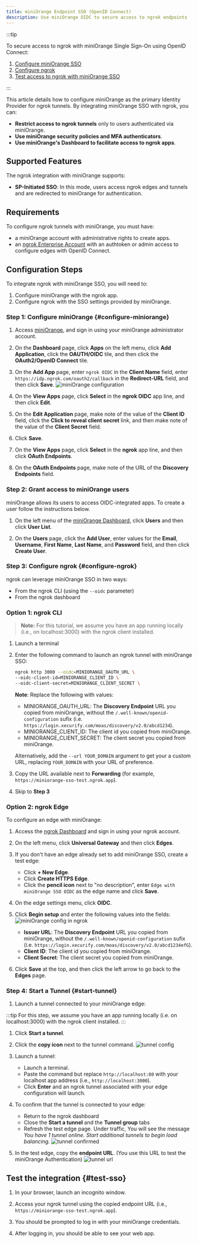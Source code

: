 ```yaml
---
title: miniOrange Endpoint SSO (OpenID Connect)
description: Use miniOrange OIDC to secure access to ngrok endpoints
---
```



<Disclaimer />

:::tip

To secure access to ngrok with miniOrange Single Sign-On using OpenID Connect:

1. [Configure miniOrange SSO](#configure-miniorange)
1. [Configure ngrok](#configure-ngrok)
1. [Test access to ngrok with miniOrange SSO](#test-sso)

:::

This article details how to configure miniOrange as the primary Identity Provider for ngrok tunnels.
By integrating miniOrange SSO with ngrok, you can:

- **Restrict access to ngrok tunnels** only to users authenticated via miniOrange.
- **Use miniOrange security policies and MFA authenticators**.
- **Use miniOrange's Dashboard to facilitate access to ngrok apps**.

## Supported Features

The ngrok integration with miniOrange supports:

- **SP-Initiated SSO**: In this mode, users access ngrok edges and tunnels and are redirected to miniOrange for authentication.

## Requirements

To configure ngrok tunnels with miniOrange, you must have:

- a miniOrange account with administrative rights to create apps.
- an [ngrok Enterprise Account](https://ngrok.com/pricing) with an authtoken or admin access to configure edges with OpenID Connect.

## Configuration Steps

To integrate ngrok with miniOrange SSO, you will need to:

1. Configure miniOrange with the ngrok app.
1. Configure ngrok with the SSO settings provided by miniOrange.

### **Step 1**: Configure miniOrange {#configure-miniorange}

1. Access [miniOrange](https://www.miniorange.com/), and sign in using your miniOrange administrator account.

1. On the **Dashboard** page, click **Apps** on the left menu, click **Add Application**, click the **OAUTH/OIDC** tile, and then click the **OAuth2/OpenID Connect** tile.

1. On the **Add App** page, enter `ngrok OIDC` in the **Client Name** field, enter `https://idp.ngrok.com/oauth2/callback` in the **Redirect-URL** field, and then click **Save**.
   ![miniOrange configuration](../img/ngrok_url_configuration_miniorange.png)

1. On the **View Apps** page, click **Select** in the **ngrok OIDC** app line, and then click **Edit**.

1. On the **Edit Application** page, make note of the value of the **Client ID** field, click the **Click to reveal client secret** link, and then make note of the value of the **Client Secret** field.

1. Click **Save**.

1. On the **View Apps** page, click **Select** in the **ngrok** app line, and then click **OAuth Endpoints**.

1. On the **OAuth Endpoints** page, make note of the URL of the **Discovery Endpoints** field.

### **Step 2**: Grant access to miniOrange users

miniOrange allows its users to access OIDC-integrated apps. To create a user follow the instructions below.

1. On the left menu of the [miniOrange Dashboard](https://login.xecurify.com/moas/admin/customer/home), click **Users** and then click **User List**.

1. On the **Users** page, click the **Add User**, enter values for the **Email**, **Username**, **First Name**, **Last Name**, and **Password** field, and then click **Create User**.

### **Step 3**: Configure ngrok {#configure-ngrok}

ngrok can leverage miniOrange SSO in two ways:

- From the ngrok CLI (using the `--oidc` parameter)
- From the ngrok dashboard

### **Option 1**: ngrok CLI

> **Note:** For this tutorial, we assume you have an app running locally (i.e., on localhost:3000) with the ngrok client installed.

1. Launch a terminal

1. Enter the following command to launch an ngrok tunnel with miniOrange SSO:

   ```bash
   ngrok http 3000 --oidc=MINIORANGE_OAUTH_URL \
   --oidc-client-id=MINIORANGE_CLIENT_ID \
   --oidc-client-secret=MINIORANGE_CLIENT_SECRET \
   ```

   **Note**: Replace the following with values:

   - MINIORANGE_OAUTH_URL: The **Discovery Endpoint** URL you copied from miniOrange, without the `/.well-known/openid-configuration` sufix (i.e. `https://login.xecurify.com/moas/discovery/v2.0/abcd1234`).
   - MINIORANGE_CLIENT_ID: The client id you copied from miniOrange.
   - MINIORANGE_CLIENT_SECRET: The client secret you copied from miniOrange.

   Alternatively, add the `--url YOUR_DOMAIN` argument to get your a custom URL, replacing `YOUR_DOMAIN` with your URL of preference.

1. Copy the URL available next to **Forwarding** (for example, `https://miniorange-sso-test.ngrok.app`).

1. Skip to **Step 3**

### **Option 2**: ngrok Edge

To configure an edge with miniOrange:

1. Access the [ngrok Dashboard](https://dashboard.ngrok.com/) and sign in using your ngrok account.

1. On the left menu, click **Universal Gateway** and then click **Edges**.

1. If you don't have an edge already set to add miniOrange SSO, create a test edge:

   - Click **+ New Edge**.
   - Click **Create HTTPS Edge**.
   - Click the **pencil icon** next to "no description", enter `Edge with miniOrange SSO OIDC` as the edge name and click **Save**.

1. On the edge settings menu, click **OIDC**.

1. Click **Begin setup** and enter the following values into the fields:
   ![miniOrange config in ngrok](../img/miniorange-1.png)

   - **Issuer URL**: The **Discovery Endpoint** URL you copied from miniOrange, without the `/.well-known/openid-configuration` sufix (i.e. `https://login.xecurify.com/moas/discovery/v2.0/abcd1234efG`).
   - **Client ID**: The client id you copied from miniOrange.
   - **Client Secret**: The client secret you copied from miniOrange.

1. Click **Save** at the top, and then click the left arrow to go back to the **Edges** page.

### **Step 4**: Start a Tunnel {#start-tunnel}

1. Launch a tunnel connected to your miniOrange edge:

:::tip
For this step, we assume you have an app running locally (i.e. on localhost:3000) with the ngrok client installed.
:::

1.  Click **Start a tunnel**.

1.  Click the **copy icon** next to the tunnel command.
    ![tunnel config](../img/miniorange-2.png)

1.  Launch a tunnel:

    - Launch a terminal.
    - Paste the command but replace `http://localhost:80` with your localhost app address (i.e., `http://localhost:3000`).
    - Click **Enter** and an ngrok tunnel associated with your edge configuration will launch.

1.  To confirm that the tunnel is connected to your edge:

    - Return to the ngrok dashboard
    - Close the **Start a tunnel** and the **Tunnel group** tabs
    - Refresh the test edge page. Under traffic, You will see the message _You have 1 tunnel online. Start additional tunnels to begin load balancing._
      ![tunnel confirmed](../img/miniorange-3.png)

1.  In the test edge, copy the **endpoint URL**. (You use this URL to test the miniOrange Authentication)
    ![tunnel url](../img/miniorange-4.png)

## Test the integration {#test-sso}

1. In your browser, launch an incognito window.

1. Access your ngrok tunnel using the copied endpoint URL (i.e., `https://miniorange-sso-test.ngrok.app`).

1. You should be prompted to log in with your miniOrange credentials.

1. After logging in, you should be able to see your web app.
